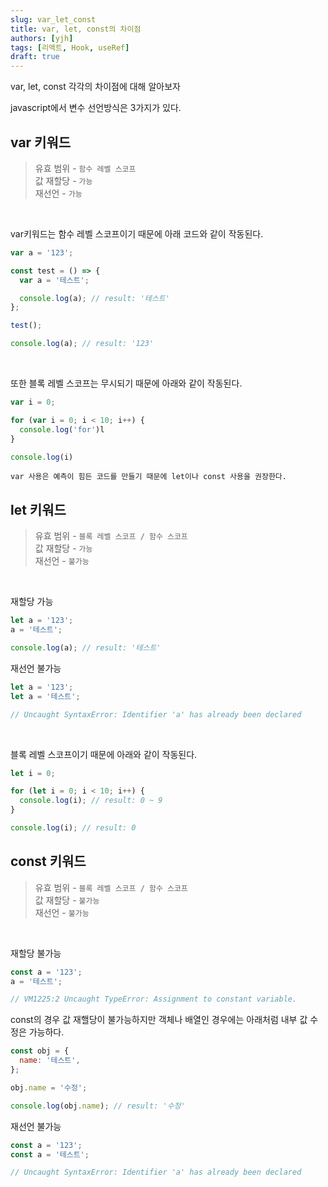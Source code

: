 ```yaml
---
slug: var_let_const
title: var, let, const의 차이점
authors: [yjh]
tags: [리액트, Hook, useRef]
draft: true
---
```


<div className="preview">var, let, const 각각의 차이점에 대해 알아보자</div>

<!--truncate-->

javascript에서 변수 선언방식은 3가지가 있다.

## var 키워드

> 유효 범위 - `함수 레벨 스코프`  
> 값 재할당 - `가능`  
> 재선언 - `가능`

<br />

var키워드는 함수 레벨 스코프이기 때문에 아래 코드와 같이 작동된다.

```js
var a = '123';

const test = () => {
  var a = '테스트';

  console.log(a); // result: '테스트'
};

test();

console.log(a); // result: '123'
```

<br />

또한 블록 레벨 스코프는 무시되기 때문에 아래와 같이 작동된다.

```js
var i = 0;

for (var i = 0; i < 10; i++) {
  console.log('for')l
}

console.log(i)
```

`var 사용은 예측이 힘든 코드를 만들기 때문에 let이나 const 사용을 권장한다.`

## let 키워드

> 유효 범위 - `블록 레벨 스코프 / 함수 스코프`  
> 값 재할당 - `가능`  
> 재선언 - `불가능`

<br />

재할당 가능

```js
let a = '123';
a = '테스트';

console.log(a); // result: '테스트'
```

재선언 불가능

```js
let a = '123';
let a = '테스트';

// Uncaught SyntaxError: Identifier 'a' has already been declared
```

<br />

블록 레벨 스코프이기 때문에 아래와 같이 작동된다.

```js
let i = 0;

for (let i = 0; i < 10; i++) {
  console.log(i); // result: 0 ~ 9
}

console.log(i); // result: 0
```

## const 키워드

> 유효 범위 - `블록 레벨 스코프 / 함수 스코프`  
> 값 재할당 - `불가능`  
> 재선언 - `불가능`

<br />

재할당 불가능

```js
const a = '123';
a = '테스트';

// VM1225:2 Uncaught TypeError: Assignment to constant variable.
```

const의 경우 값 재핼당이 불가능하지만 객체나 배열인 경우에는 아래처럼 내부 값 수정은 가능하다.

```js
const obj = {
  name: '테스트',
};

obj.name = '수정';

console.log(obj.name); // result: '수정'
```

재선언 불가능

```js
const a = '123';
const a = '테스트';

// Uncaught SyntaxError: Identifier 'a' has already been declared
```
